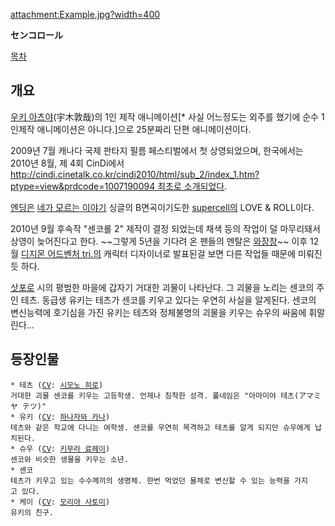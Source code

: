 attachment:Example.jpg?width=400

'''センコロール'''

[[목차]]
== 개요 ==
[[우키 아츠야]](宇木敦哉)의 1인 제작 애니메이션[* 사실 어느정도는 외주를 했기에 순수 1인제작 애니메이션은 아니다.]으로 25분짜리 단편 애니메이션이다.

2009년 7월 캐나다 국제 판타지 필름 페스티벌에서 첫 상영되었으며, 한국에서는 2010년 8월, 제 4회 CinDi에서 [[http://cindi.cinetalk.co.kr/cindi2010/html/sub_2/index_1.htm?ptype=view&prdcode=1007190094 최초로 소개]]되었다.

[[엔딩]]은 [[네가 모르는 이야기]] 싱글의 B면곡이기도한 [[supercell]]의 LOVE & ROLL이다.

2010년 9월 후속작 "센코롤 2" 제작이 결정 되었는데 채색 등의 작업이 덜 마무리돼서 상영이 늦어진다고 한다. ~~그렇게 5년을 기다려 온 팬들의 멘탈은 [[와장창]]~~ 이후 12월 [[디지몬 어드벤처 tri.]]의 캐릭터 디자이너로 발표된걸 보면 다른 작업들 때문에 미뤄진듯 하다.

[[삿포로]] 시의 평범한 마을에 갑자기 거대한 괴물이 나타난다. 그 괴물을 노리는 센코의 주인 테츠. 동급생 유키는 테츠가 센코를 키우고 있다는 우연히 사실을 알게된다. 센코의 변신능력에 호기심을 가진 유키는 테츠와 정체불명의 괴물을 키우는 슈우의 싸움에 휘말린다...

== 등장인물 ==
 * 테츠 ([[CV]]: [[시모노 히로]])
 거대한 괴물 센코를 키우는 고등학생. 언제나 침착한 성격. 풀네임은 "아마미야 테츠(アマミヤ テツ)"
 * 유키 ([[CV]]: [[하나자와 카나]])
 테츠와 같은 학교에 다니는 여학생. 센코를 우연히 목격하고 테츠를 알게 되지만 슈우에게 납치된다.
 * 슈우 ([[CV]]: [[키무라 료헤이]])
 센코와 비슷한 생물을 키우는 소년.
 * 센코
 테츠가 키우고 있는 수수께끼의 생명체. 한번 먹었던 물체로 변신할 수 있는 능력을 가지고 있다.
 * 케이 ([[CV]]: [[모리야 사토미]])
 유키의 친구. 
